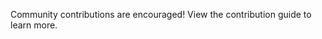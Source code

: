 
Community contributions are encouraged! View the <Link class="nx-text-primary-600 nx-underline nx-decoration-from-font [text-underline-position:from-font]" href="https://github.com/cobmin/Maize/blob/main/ContributionGuide.md" target="blank" rel="noreferrer">contribution guide</Link> to learn more.
